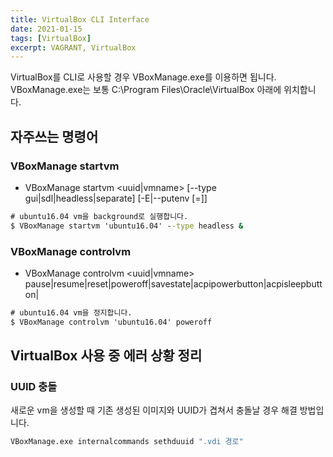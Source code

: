 ```yaml
---
title: VirtualBox CLI Interface
date: 2021-01-15
tags: [VirtualBox]
excerpt: VAGRANT, VirtualBox
---
```


VirtualBox를 CLI로 사용할 경우 VBoxManage.exe를 이용하면 됩니다. VBoxManage.exe는 보통 C:\Program Files\Oracle\VirtualBox 아래에 위치합니다.

## 자주쓰는 명령어
### VBoxManage startvm
* VBoxManage startvm <uuid|vmname> [--type gui|sdl|headless|separate] [-E|--putenv <NAME>[=<VALUE>]]

```cmd
# ubuntu16.04 vm을 background로 실행합니다.
$ VBoxManage startvm 'ubuntu16.04' --type headless &

```

### VBoxManage controlvm
* VBoxManage controlvm <uuid|vmname> pause|resume|reset|poweroff|savestate|acpipowerbutton|acpisleepbutton|

```cmd
# ubuntu16.04 vm을 정지합니다.
$ VBoxManage controlvm 'ubuntu16.04' poweroff

```

## VirtualBox 사용 중 에러 상황 정리
### UUID 충돌
새로운 vm을 생성할 때 기존 생성된 이미지와 UUID가 겹쳐서 충돌날 경우 해결 방법입니다.

```cmd
VBoxManage.exe internalcommands sethduuid ".vdi 경로"

```
